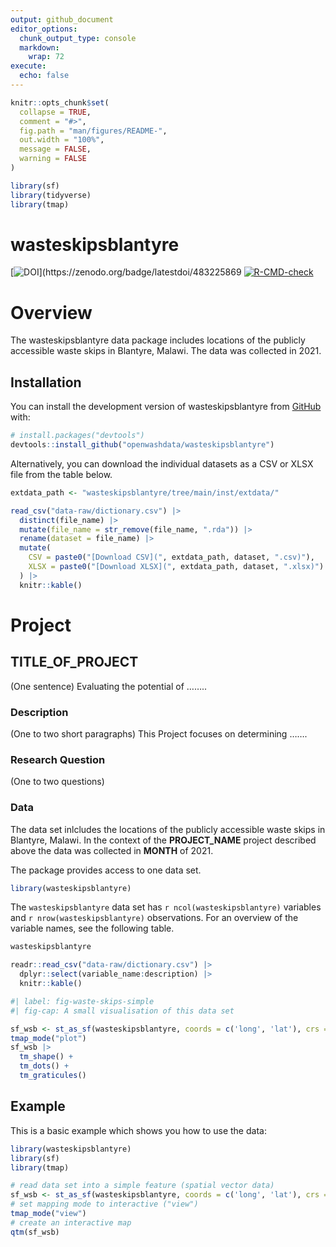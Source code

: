 ```yaml
---
output: github_document
editor_options: 
  chunk_output_type: console
  markdown: 
    wrap: 72
execute:
  echo: false
---
```


<!-- README.md is generated from README.Rmd. Please edit that file -->

```r
knitr::opts_chunk$set(
  collapse = TRUE,
  comment = "#>",
  fig.path = "man/figures/README-",
  out.width = "100%",
  message = FALSE,
  warning = FALSE
)

library(sf)
library(tidyverse)
library(tmap)
```

# wasteskipsblantyre

<!-- badges: start -->
[![DOI](https://zenodo.org/badge/483225869.svg)](https://zenodo.org/badge/latestdoi/483225869
[![R-CMD-check](https://github.com/openwashdata/wasteskipsblantyre/actions/workflows/R-CMD-check.yaml/badge.svg)](https://github.com/openwashdata/wasteskipsblantyre/actions/workflows/R-CMD-check.yaml)
<!-- badges: end -->

# Overview

The wasteskipsblantyre data package includes locations of the publicly
accessible waste skips in Blantyre, Malawi. The data was collected in
2021.

## Installation

You can install the development version of wasteskipsblantyre from
[GitHub](https://github.com/) with:


```r
# install.packages("devtools")
devtools::install_github("openwashdata/wasteskipsblantyre")
```

Alternatively, you can download the individual datasets as a CSV or XLSX
file from the table below.

```r

extdata_path <- "wasteskipsblantyre/tree/main/inst/extdata/"

read_csv("data-raw/dictionary.csv") |> 
  distinct(file_name) |> 
  mutate(file_name = str_remove(file_name, ".rda")) |> 
  rename(dataset = file_name) |> 
  mutate(
    CSV = paste0("[Download CSV](", extdata_path, dataset, ".csv)"),
    XLSX = paste0("[Download XLSX](", extdata_path, dataset, ".xlsx)")
  ) |> 
  knitr::kable()

```

# Project

## TITLE_OF_PROJECT

(One sentence) Evaluating the potential of ........

### Description

(One to two short paragraphs) This Project focuses on determining
.......

### Research Question

(One to two questions)

### Data

The data set inlcludes the locations of the publicly accessible waste
skips in Blantyre, Malawi. In the context of the **PROJECT_NAME**
project described above the data was collected in **MONTH** of 2021.

The package provides access to one data set.

```r
library(wasteskipsblantyre)
```

The `wasteskipsblantyre` data set has `r ncol(wasteskipsblantyre)`
variables and `r nrow(wasteskipsblantyre)` observations. For an overview
of the variable names, see the following table.

```r
wasteskipsblantyre
```

```r
readr::read_csv("data-raw/dictionary.csv") |> 
  dplyr::select(variable_name:description) |> 
  knitr::kable()
```

```r
#| label: fig-waste-skips-simple
#| fig-cap: A small visualisation of this data set

sf_wsb <- st_as_sf(wasteskipsblantyre, coords = c('long', 'lat'), crs = 4326)
tmap_mode("plot")
sf_wsb |>
  tm_shape() +
  tm_dots() +
  tm_graticules()
```

## Example

This is a basic example which shows you how to use the data:

```r
library(wasteskipsblantyre)
library(sf)
library(tmap)

# read data set into a simple feature (spatial vector data)
sf_wsb <- st_as_sf(wasteskipsblantyre, coords = c('long', 'lat'), crs = 4326)
# set mapping mode to interactive ("view")
tmap_mode("view")
# create an interactive map 
qtm(sf_wsb)
```
